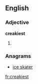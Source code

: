 ==English==

===Adjective===
'''creakiest'''

# {{superlative of|creaky}}

===Anagrams===
* [[ice skater#English|ice skater]]

[[fr:creakiest]]